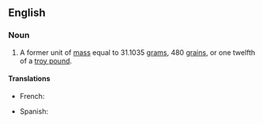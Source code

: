 {{also|troyounce}}
==English==

===Noun===
{{en-noun}}

# A former unit of [[mass]] equal to 31.1035 [[gram]]s, 480 [[grain]]s, or one twelfth of a [[troy pound]].

====Translations====
{{trans-top|}}
* French: {{t+|fr|once troy|f}}
{{trans-mid}}
* Spanish: {{t+|es|onza troy|f}}
{{trans-bottom}}